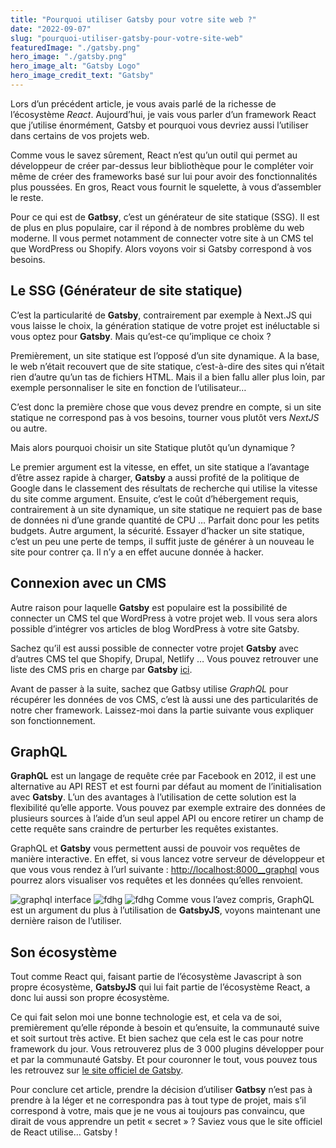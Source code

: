 ```yaml
---
title: "Pourquoi utiliser Gatsby pour votre site web ?"
date: "2022-09-07"
slug: "pourquoi-utiliser-gatsby-pour-votre-site-web"
featuredImage: "./gatsby.png"
hero_image: "./gatsby.png"
hero_image_alt: "Gatsby Logo"
hero_image_credit_text: "Gatsby"
---
```


Lors d’un précédent article, je vous avais parlé de la richesse de l’écosystème *React*. Aujourd’hui, je vais vous parler d’un framework React que j’utilise énormément, Gatsby et pourquoi vous devriez aussi l’utiliser dans certains de vos projets web.

Comme vous le savez sûrement, React n’est qu’un outil qui permet au développeur de créer par-dessus leur bibliothèque pour le compléter voir même de créer des frameworks basé sur lui pour avoir des fonctionnalités plus poussées. En gros, React vous fournit le squelette, à vous d’assembler le reste.

Pour ce qui est de **Gatbsy**, c’est un générateur de site statique (SSG). Il est de plus en plus populaire, car il répond à de nombres problème du web moderne. Il vous permet notamment de connecter votre site à un CMS tel que WordPress ou Shopify. Alors voyons voir si Gatsby correspond à vos besoins.

## Le SSG (Générateur de site statique)
C’est la particularité de **Gatsby**, contrairement par exemple à Next.JS qui vous laisse le choix, la génération statique de votre projet est inéluctable si vous optez pour **Gatsby**.
Mais qu’est-ce qu’implique ce choix ?

Premièrement, un site statique est l’opposé d’un site dynamique. A la base, le web n’était recouvert que de site statique, c’est-à-dire des sites qui n’était rien d’autre qu’un tas de fichiers HTML. Mais il a bien fallu aller plus loin, par exemple personnaliser le site en fonction de l’utilisateur…

C’est donc la première chose que vous devez prendre en compte, si un site statique ne correspond pas à vos besoins, tourner vous plutôt vers *NextJS* ou autre.

Mais alors pourquoi choisir un site Statique plutôt qu’un dynamique ?

Le premier argument est la vitesse, en effet, un site statique a l’avantage d’être assez rapide à charger, **Gatsby** a aussi profité de la politique de Google dans le classement des résultats de recherche qui utilise la vitesse du site comme argument.
Ensuite, c’est le coût d’hébergement requis, contrairement à un site dynamique, un site statique ne requiert pas de base de données ni d’une grande quantité de CPU … Parfait donc pour les petits budgets.
Autre argument, la sécurité. Essayer d’hacker un site statique, c’est un peu une perte de temps, il suffit juste de générer à un nouveau le site pour contrer ça. Il n’y a en effet aucune donnée à hacker.

## Connexion avec un CMS
Autre raison pour laquelle **Gatsby** est populaire est la possibilité de connecter un CMS tel que WordPress à votre projet web. Il vous sera alors possible d’intégrer vos articles de blog WordPress à votre site Gatsby.

Sachez qu’il est aussi possible de connecter votre projet **Gatsby** avec d’autres CMS tel que Shopify, Drupal, Netlify … Vous pouvez retrouver une liste des CMS pris en charge par **Gatsby** [ici](https://www.gatsbyjs.com/docs/how-to/sourcing-data/headless-cms/).

Avant de passer à la suite, sachez que Gatbsy utilise *GraphQL* pour récupérer les données de vos CMS, c’est là aussi une des particularités de notre cher framework. Laissez-moi dans la partie suivante vous expliquer son fonctionnement.

## GraphQL
**GraphQL** est un langage de requête crée par Facebook en 2012, il est une alternative au API REST et est fourni par défaut au moment de l’initialisation avec **Gatsby**. L’un des avantages à l’utilisation de cette solution est la flexibilité qu’elle apporte. Vous pouvez par exemple extraire des données de plusieurs sources à l’aide d’un seul appel API ou encore retirer un champ de cette requête sans craindre de perturber les requêtes existantes.

GraphQL et **Gatsby** vous permettent aussi de pouvoir vos requêtes de manière interactive. En effet, si vous lancez votre serveur de développeur et que vous vous rendez à l’url suivante : [http://localhost:8000__graphql](http://localhost:8000__graphql) vous pourrez alors visualiser vos requêtes et les données qu’elles renvoient.

![graphql interface](./graphql.png)
<img src="../../../images/graphql.png" alt="fdhg"/>
<img src="./graphql.png" alt="fdhg"/>
Comme vous l’avez compris, GraphQL est un argument du plus à l’utilisation de **GatsbyJS**, voyons maintenant une dernière raison de l’utiliser.

## Son écosystème
Tout comme React qui, faisant partie de l’écosystème Javascript à son propre écosystème, **GatsbyJS** qui lui fait partie de l’écosystème React, a donc lui aussi son propre écosystème.

Ce qui fait selon moi une bonne technologie est, et cela va de soi, premièrement qu’elle réponde à besoin et qu’ensuite, la communauté suive et soit surtout très active. Et bien sachez que cela est le cas pour notre framework du jour. Vous retrouverez plus de 3 000 plugins développer pour et par la communauté Gatsby. Et pour couronner le tout, vous pouvez tous les retrouvez sur [le site officiel de Gatsby](https://www.gatsbyjs.com/plugins).

Pour conclure cet article, prendre la décision d’utiliser **Gatbsy** n’est pas à prendre à la léger et ne correspondra pas à tout type de projet, mais s’il correspond à votre, mais que je ne vous ai toujours pas convaincu, que dirait de vous apprendre un petit « secret » ? Saviez vous que le site officiel de React utilise… Gatsby !

